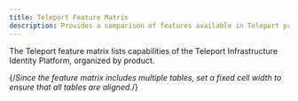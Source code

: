 ```yaml
---
title: Teleport Feature Matrix
description: Provides a comparison of features available in Teleport products.
---
```


The Teleport feature matrix lists capabilities of the Teleport Infrastructure
Identity Platform, organized by product.

{/*Since the feature matrix includes multiple tables, set a fixed cell width to
ensure that all tables are aligned.*/} 
<style dangerouslySetInnerHTML={{__html: `
  table {
    table-layout: fixed;
  }

  table td {
    width: 25%;
  }`}}
/>

## Teleport Zero Trust Access

||[Teleport Enterprise (Cloud)](#teleport-editions)|[Teleport Enterprise (Self-Hosted)](#teleport-editions)|[Teleport Community Edition](#teleport-editions)|
|---|:---:|:---:|:---:|
|Agentless Integration with [OpenSSH Servers](./enroll-resources/server-access/openssh/openssh-agentless.mdx)|✔|✔|✔|
|[Dual Authorization](./admin-guides/access-controls/guides/dual-authz.mdx)|✔|✔|✖|
|[Enhanced Session Recording](./enroll-resources/server-access/guides/bpf-session-recording.mdx)|✔|✔|✔|
|[FedRAMP Control](./admin-guides/access-controls/compliance-frameworks/fedramp.mdx)|✖|✔|✖|
|FIPS-compliant binaries available for FedRAMP High|✖|✔|✖|
|IP-Based Restrictions|✔|✔|✖|
|[Moderated Sessions](./admin-guides/access-controls/guides/joining-sessions.mdx)|✔|✔|✖|
|PCI DSS Features|✔|✔|Limited|
|[Protecting Applications](./enroll-resources/application-access/getting-started.mdx)|✔|✔|✔|
|[Protecting Databases](./enroll-resources/database-access/getting-started.mdx)|✔|✔|✔|
|[Protecting Kubernetes Clusters](./enroll-resources/kubernetes-access/getting-started.mdx)|✔|✔|✔|
|[Protecting Linux Servers](./enroll-resources/server-access/getting-started.mdx)|✔|✔|✔|
|[Protecting Windows Desktops](./enroll-resources/desktop-access/introduction.mdx)|✔|✔|✔|
|[Recording Proxy Mode](./enroll-resources/server-access/guides/recording-proxy-mode.mdx)|✖|✔|✔|
|[Role-Based Access Control](./admin-guides/access-controls/guides/role-templates.mdx)|✔|✔|✔|
|[Session Recording with Playback](./reference/architecture/session-recording.mdx)|✔|✔|✔|
|[Single Sign-On](./admin-guides/access-controls/sso/sso.mdx)|GitHub, Google Workspace, OIDC, SAML, Teleport|GitHub, Google Workspace, OIDC, SAML, Teleport|GitHub|
|SOC 2 Features|✔|✔|Limited|
|[Structured Audit Logs](./reference/monitoring/audit.mdx)|✔|✔|✔|

## Teleport Identity Governance

||[Teleport Enterprise (Cloud)](#teleport-editions)|[Teleport Enterprise (Self-Hosted)](#teleport-editions)|[Teleport Community Edition](#teleport-editions)|
|---|:---:|:---:|:---:|
|[Access Lists & Access Reviews](./admin-guides/access-controls/access-lists/access-lists.mdx)|✔|✔|✖|
|[Access Monitoring & Response](./admin-guides/access-controls/access-monitoring.mdx)|✔|✔|✖|
|[Device Trust](./admin-guides/access-controls/device-trust/guide.mdx)|✔|✔|✖|
|[Endpoint Management: Jamf](./admin-guides/access-controls/device-trust/jamf-integration.mdx)|✔|✔|✖|
|[Hardware Key Support](./admin-guides/access-controls/guides/hardware-key-support.mdx)|✔|✔|✖|
|[Hardware Security Module support](./admin-guides/deploy-a-cluster/hsm.mdx) for encryption at rest|✖|✔|✖|
|[JIT Access Requests](./admin-guides/access-controls/guides/dual-authz.mdx)|✔|✔|Limited|
|[Session & Identity Locks](./admin-guides/access-controls/guides/locking.mdx)|✔|✔|✖|

## Teleport Machine & Workload Identity

||[Teleport Enterprise (Cloud)](#teleport-editions)|[Teleport Enterprise (Self-Hosted)](#teleport-editions)|[Teleport Community Edition](#teleport-editions)|
|---|:---:|:---:|:---:|
|[Machine ID](./enroll-resources/machine-id/getting-started.mdx)|✔|✔|✔|
|[Workload Identity](./enroll-resources/workload-identity/getting-started.mdx)|✔|✔|✔|

## Management and licensing

||[Teleport Enterprise (Cloud)](#teleport-editions)|[Teleport Enterprise (Self-Hosted)](#teleport-editions)|[Teleport Community Edition](#teleport-editions)|
|---|:---:|:---:|:---:|
|Annual or multi-year contracts, volume discounts|✔|✔|✖|
|Anonymized Usage Tracking|✔|✔|Opt-in|
|Auth Service and Proxy Service Management|Fully managed|Self-hosted|Self-hosted|
|[Backend support](./reference/backends.mdx)|All data is stored in DynamoDB and S3 with server-side encryption.|Any S3-compatible storage for session records, many managed backends for custom audit log storage|Any S3-compatible storage for session records, many managed backends for custom audit log storage.|
|Data storage location|Data is stored in Teleport's AWS infrastructure with audit logs/sessions optionally in customer AWS accounts. Proxy Service instances are deployed across the world for low-latency access.|Can store data anywhere in the world, on most managed cloud backends|Can store data anywhere in the world, on most managed cloud backends|
|License|Commercial|Commercial|Commercial|
|Proxy Service domain name|A subdomain of `teleport.sh`|Custom|Custom|
|Support|24x7 support with premium SLAs and account managers|24x7 support with premium SLAs and account managers|Community|
|Version support|Deploys last stable release with 2-3 week lag for stability.|All supported releases available to install and download.|All supported releases available to install and download.|

## Teleport editions

Teleport includes two editions:
- **Teleport Community Edition:** An open source offering intended for demos and
  small teams.
- **Teleport Enterprise:** A fully-featured commercial offering.

Teleport Enterprise offers two deployment
options: 
- **Cloud:** The Teleport team manages the Teleport Auth Service and Teleport
  Proxy Service on the Teleport Cloud infrastructure.
- **Self-Hosted:** Teleport users deploy the Teleport Auth Service and Teleport Proxy
  Service on their own infrastructure.

Teleport Enterprise includes add-on products that provide a more complete
infrastructure identity solution, which this guide explains in more detail
below.

